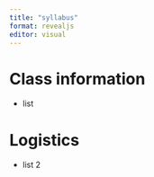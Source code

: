 ```yaml
---
title: "syllabus"
format: revealjs
editor: visual
---
```


# Class information

- list

# Logistics

- list 2

